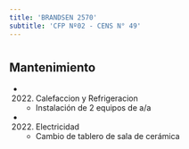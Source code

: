 ```yaml
---
title: 'BRANDSEN 2570'
subtitle: 'CFP Nº02 - CENS N° 49'
---
```


#


## Mantenimiento

*  (2022) Calefaccion y Refrigeracion 
    + Instalación de 2 equipos de a/a

*  (2022) Electricidad 
    + Cambio de tablero de sala de cerámica



